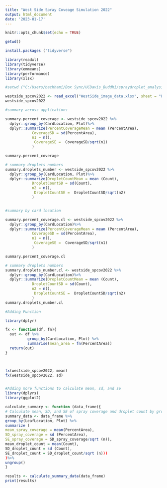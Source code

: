 ```yaml
---
title: "West Side Spray Coveage Simulation 2022"
output: html_document
date: '2023-01-17'
---
```


```r
knitr::opts_chunk$set(echo = TRUE)
```

```r
getwd()

```

```r
install.packages ("tidyverse")
```


```r
library(readxl)
library(tidyverse)
library(emmeans)
library(performance)
library(xlsx)
```

```r
#setwd ("C:/Users/bachhami/Box Sync/UCDavis_Buddhi/spraydroplet_analysis/droplet_size_2/WestSideSpCov2022")

westside_spcov2022 <- read_excel("WestSide_image_data.xlsx", sheet = "ForR.WS.SP.2022")
westside_spcov2022
```

```r
#summary across applications

summary.percent_coverage <- westside_spcov2022 %>%
  dplyr::group_by(CardLocation, Plot)%>%
  dplyr::summarize(PercentCoverageMean = mean (PercentArea),
            CoverageSD = sd(PercentArea),
            n1 = n(),
             CoverageSE =  CoverageSD/sqrt(n1)
            )

summary.percent_coverage

# summary droplets numbers
summary.droplets_number <- westside_spcov2022 %>%
  dplyr::group_by(CardLocation, Plot)%>%
  dplyr::summarize(DropletCountMean = mean (Count),
            DropletCountSD = sd(Count),
            n2 = n(),
             DropletCountSE =  DropletCountSD/sqrt(n2)
            )


#summary by card location

summary.percent_coverage.cl <- westside_spcov2022 %>%
  dplyr::group_by(CardLocation)%>%
  dplyr::summarize(PercentCoverageMean = mean (PercentArea),
            CoverageSD = sd(PercentArea),
            n1 = n(),
             CoverageSE =  CoverageSD/sqrt(n1)
            )

summary.percent_coverage.cl

# summary droplets numbers
summary.droplets_number.cl <- westside_spcov2022 %>%
  dplyr::group_by(CardLocation)%>%
  dplyr::summarize(DropletCountMean = mean (Count),
            DropletCountSD = sd(Count),
            n2 = n(),
             DropletCountSE =  DropletCountSD/sqrt(n2)
            )
summary.droplets_number.cl
```

```r
#Adding Function 

library(dplyr)

fx <- function(df, fn){
  out <- df %>% 
          group_by(CardLocation, Plot) %>% 
          summarise(mean_area = fn(PercentArea))
  return(out)
}



fx(westside_spcov2022, mean)
fx(westside_spcov2022, sd)


#Adding more functions to calculate mean, sd, and se
library(dplyrs)
library(ggplot2)

calculate_summary <- function (data_frame){
# Calculate mean, SD, and SE of spray coverage and droplet count by group
summary_data <- data_frame %>%
group_by(LeafLocation, Plot) %>%
summarize (
mean_spray_coverage = mean(PercentArea),
SD_spray_coverage = sd (PercentArea),
SE_spray_coverage = SD_spray_coverage/sqrt (n)),
mean_droplet_count = mean(Count),
SD_droplet_count = sd (Count),
SE_droplet_count = SD_droplet_count/sqrt (n)))
)%>%
ungroup()
}

results <- calculate_summary_data(data_frame)
print(results)
```

